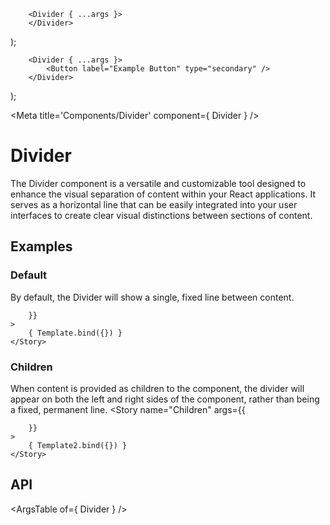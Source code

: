 
		<Divider { ...args }>
		</Divider>
);

		<Divider { ...args }>
			<Button label="Example Button" type="secondary" />
		</Divider>
);

<Meta title='Components/Divider' component={ Divider } />

# Divider

The Divider component is a versatile and customizable tool designed to enhance the visual separation of content within your React applications. It serves as a horizontal line that can be easily integrated into your user interfaces to create clear visual distinctions between sections of content.

## Examples

### Default

By default, the Divider will show a single, fixed line between content. 

<Canvas>
	<Story
		name="Default"
		args={{
			
		}}
	>
		{ Template.bind({}) }
	</Story>
</Canvas>

### Children

When content is provided as children to the component, the divider will appear on both the left and right sides of the component, rather than being a fixed, permanent line.
<Canvas>
	<Story
		name="Children"
		args={{
			
		}}
	>
		{ Template2.bind({}) }
	</Story>
</Canvas>

## API

<ArgsTable of={ Divider } />
